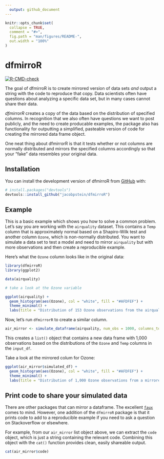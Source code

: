 ```yaml
---
  output: github_document
---
```

  
<!-- README.md is generated from README.Rmd. Please edit that file -->
  
```r
knitr::opts_chunk$set(
  collapse = TRUE,
  comment = "#>",
  fig.path = "man/figures/README-",
  out.width = "100%"
)
```

# dfmirroR

<!-- badges: start -->
[![R-CMD-check](https://github.com/jacobpstein/dfmirroR/actions/workflows/R-CMD-check.yaml/badge.svg)](https://github.com/jacobpstein/dfmirroR/actions/workflows/R-CMD-check.yaml)
<!-- badges: end -->
  
The goal of dfmirroR is to create mirrored version of data sets *and* output a string with the code to reproduce that copy. Data scientists often have questions about analyzing a specific data set, but in many cases cannot share their data. 

*dfmirrorR* creates a copy of the data based on the distribution of specified columns. In recognition that we also often have questions we want to post publicly, and the need to create producable examples, the package also has functionality for outputting a simplified, pasteable version of code for creating the mirrored data frame object. 

One neat thing about dfmirrorR is that it tests whether or not columns are normally distributed and mirrors the specified columns accordingly so that your "fake" data resembles your original data.

## Installation

You can install the development version of dfmirroR from [GitHub](https://github.com/) with:
  
```r
# install.packages("devtools")
devtools::install_github("jacobpstein/dfmirroR")
```

## Example

This is a basic example which shows you how to solve a common problem. Let's say you are working with the `airquality` dataset. This contains a `Temp` column that is approximately normal based on a Shapiro-Wilk test and another column `Ozone`, which is non-normally distributed. You want to simulate a data set to test a model and need to mirror `airquality` but with more observations and then create a reproducible example.

Here's what the `Ozone` column looks like in the original data:
```r
library(dfmirroR)
library(ggplot2)

data(airquality)

# take a look at the Ozone variable

ggplot(airquality) +
  geom_histogram(aes(Ozone), col = "white", fill = "#AFDFEF") +
  theme_minimal() +
  labs(title = "Distribution of 153 Ozone observations from the airquality dataset")


```

Now, let's run `dfmirrorR` to create a similar column.

```r

air_mirror <- simulate_dataframe(airquality, num_obs = 1000, columns_to_simulate = c("Ozone", "Temp"))
```

This creates a `list()` object that contains a new data frame with 1,000 observations based on the distributions of the `Ozone` and `Temp` columns in the `input_df`.  

Take a look at the mirrored colum for Ozone:
```r

ggplot(air_mirror$simulated_df) +
  geom_histogram(aes(Ozone), col = "white", fill = "#AFDFEF") +
  theme_minimal() +
  labs(title = "Distribution of 1,000 Ozone observations from a mirrored dataset")

```

## Print code to share your simulated data

There are other packages that can mirror a dataframe. The excellent [`faux`](https://debruine.github.io/faux/) comes to mind. However, one addition of the `dfmirroR` package is that it prints code to add to a reproducible example if you need to ask a question on Stackoverflow or elsewhere. 

For example, from our `air_mirror` list object above, we can extract the `code` object, which is just a string containing the relevant code. Combining this object with the `cat()` function provides clean, easily shareable output.

```r

cat(air_mirror$code)

```
